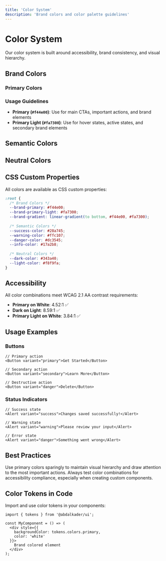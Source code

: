 ```yaml
---
title: 'Color System'
description: 'Brand colors and color palette guidelines'
---
```


# Color System

Our color system is built around accessibility, brand consistency, and visual hierarchy.

## Brand Colors

### Primary Colors

<ColorPalette>
  <ColorItem
    title="Brand Primary"
    subtitle="Main brand color"
    colors={['#f44e00']}
  />
  <ColorItem
    title="Brand Primary Light"
    subtitle="Lighter variant for hover states"
    colors={['#fa7300']}
  />
</ColorPalette>

### Usage Guidelines

- **Primary (`#f44e00`)**: Use for main CTAs, important actions, and brand elements
- **Primary Light (`#fa7300`)**: Use for hover states, active states, and secondary brand elements

## Semantic Colors

<ColorPalette>
  <ColorItem
    title="Success"
    subtitle="Positive actions and states"
    colors={['#28a745']}
  />
  <ColorItem
    title="Warning"
    subtitle="Caution and attention"
    colors={['#ffc107']}
  />
  <ColorItem
    title="Danger"
    subtitle="Errors and destructive actions"
    colors={['#dc3545']}
  />
  <ColorItem
    title="Info"
    subtitle="Informational content"
    colors={['#17a2b8']}
  />
</ColorPalette>

## Neutral Colors

<ColorPalette>
  <ColorItem
    title="Dark"
    subtitle="Primary text and headers"
    colors={['#343a40']}
  />
  <ColorItem
    title="Light"
    subtitle="Backgrounds and subtle elements"
    colors={['#f8f9fa']}
  />
</ColorPalette>

## CSS Custom Properties

All colors are available as CSS custom properties:

```css
:root {
  /* Brand Colors */
  --brand-primary: #f44e00;
  --brand-primary-light: #fa7300;
  --brand-gradient: linear-gradient(to bottom, #f44e00, #fa7300);
  
  /* Semantic Colors */
  --success-color: #28a745;
  --warning-color: #ffc107;
  --danger-color: #dc3545;
  --info-color: #17a2b8;
  
  /* Neutral Colors */
  --dark-color: #343a40;
  --light-color: #f8f9fa;
}
```

## Accessibility

All color combinations meet WCAG 2.1 AA contrast requirements:

- **Primary on White**: 4.52:1 ✅
- **Dark on Light**: 8.59:1 ✅
- **Primary Light on White**: 3.84:1 ✅

## Usage Examples

### Buttons
```tsx
// Primary action
<Button variant="primary">Get Started</Button>

// Secondary action  
<Button variant="secondary">Learn More</Button>

// Destructive action
<Button variant="danger">Delete</Button>
```

### Status Indicators
```tsx
// Success state
<Alert variant="success">Changes saved successfully!</Alert>

// Warning state
<Alert variant="warning">Please review your input</Alert>

// Error state
<Alert variant="danger">Something went wrong</Alert>
```

## Best Practices

<Tip>
Use primary colors sparingly to maintain visual hierarchy and draw attention to the most important actions.
</Tip>

<Warning>
Always test color combinations for accessibility compliance, especially when creating custom components.
</Warning>

## Color Tokens in Code

Import and use color tokens in your components:

```tsx
import { tokens } from '@abdalkader/ui';

const MyComponent = () => (
  <div style={{ 
    backgroundColor: tokens.colors.primary,
    color: 'white'
  }}>
    Brand colored element
  </div>
);
```